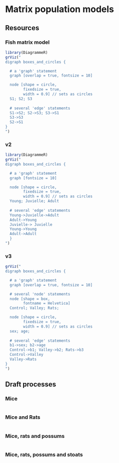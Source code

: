 # Matrix population models {#matrixlifes}

## Resources {.tabset}

### Fish matrix model

```r
library(DiagrammeR)
grViz("
digraph boxes_and_circles {

  # a 'graph' statement
  graph [overlap = true, fontsize = 10]

  node [shape = circle,
        fixedsize = true,
        width = 0.9] // sets as circles
  S1; S2; S3
  
  # several 'edge' statements
  S1->S2; S2->S3; S3->S1
  S3->S3
  S2->S1
}
")
```

### v2

```r
library(DiagrammeR)
grViz("
digraph boxes_and_circles {

  # a 'graph' statement
  graph [fontsize = 10]

  node [shape = circle,
        fixedsize = true,
        width = 0.9] // sets as circles
  Young; Juvielle; Adult
  
  # several 'edge' statements
  Young->Juvielle->Adult
  Adult->Young
  Juvielle-> Juvielle
  Young->Young
  Adult->Adult
  }
")
```

### v3

```r
grViz("
digraph boxes_and_circles {

  # a 'graph' statement
  graph [overlap = true, fontsize = 10]

  # several 'node' statements
  node [shape = box,
        fontname = Helvetica]
  Control; Valley; Rats; 

  node [shape = circle,
        fixedsize = true,
        width = 0.9] // sets as circles
  sex; age; 
  
  # several 'edge' statements
  b1->sex; b2->age
  Control->b1; Valley->b2; Rats->b3
  Control->Valley
  Valley->Rats 
}
")
```

## Draft processes {.tabset}

### Mice

```r

```

### Mice and Rats

```r

```

### Mice, rats and possums

```r

```

### Mice, rats, possums and stoats

```r

```


